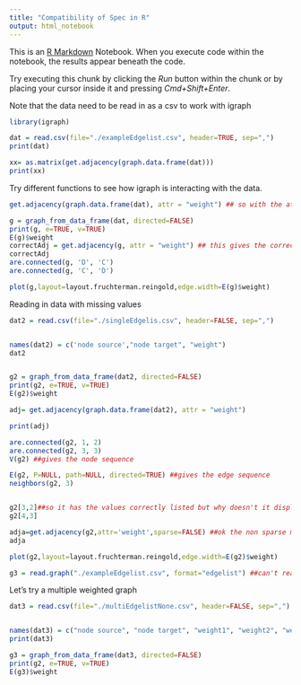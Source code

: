 ```yaml
---
title: "Compatibility of Spec in R"
output: html_notebook
---
```


This is an [R Markdown](http://rmarkdown.rstudio.com) Notebook. When you execute code within the notebook, the results appear beneath the code. 

Try executing this chunk by clicking the *Run* button within the chunk or by placing your cursor inside it and pressing *Cmd+Shift+Enter*. 



Note that the data need to be read in as a csv to work with igraph
```r
library(igraph)

dat = read.csv(file="./exampleEdgelist.csv", header=TRUE, sep=",")
print(dat)

xx= as.matrix(get.adjacency(graph.data.frame(dat)))
print(xx)

```
Try different functions to see how igraph is interacting with the data. 
```r
get.adjacency(graph.data.frame(dat), attr = "weight") ## so with the attr = weight we  can get the weights

g = graph_from_data_frame(dat, directed=FALSE)
print(g, e=TRUE, v=TRUE)
E(g)$weight
correctAdj = get.adjacency(g, attr = "weight") ## this gives the correct adjacency matrix
correctAdj
are.connected(g, 'D', 'C')
are.connected(g, 'C', 'D') 

plot(g,layout=layout.fruchterman.reingold,edge.width=E(g)$weight)
```


Reading in data with missing values
```r

dat2 = read.csv(file="./singleEdgelis.csv", header=FALSE, sep=",")


names(dat2) = c('node source',"node target", "weight")
dat2


g2 = graph_from_data_frame(dat2, directed=FALSE)
print(g2, e=TRUE, v=TRUE)
E(g2)$weight

adj= get.adjacency(graph.data.frame(dat2), attr = "weight")

print(adj)

are.connected(g2, 1, 2)
are.connected(g2, 3, 3)
V(g2) ##gives the node sequence

E(g2, P=NULL, path=NULL, directed=TRUE) ##gives the edge sequence
neighbors(g2, 3)


g2[3,2]##so it has the values correctly listed but why doesn't it display it?
g2[4,3]

adja=get.adjacency(g2,attr='weight',sparse=FALSE) ##ok the non sparse matrix representation prints the correct thing
adja

plot(g2,layout=layout.fruchterman.reingold,edge.width=E(g2)$weight)
```
```r
g3 = read.graph("./exampleEdgelist.csv", format="edgelist") ##can't read the edgelist directly 
```


Let's try a multiple weighted graph
```r

dat3 = read.csv(file="./multiEdgelistNone.csv", header=FALSE, sep=",")


names(dat3) = c("node source", "node target", "weight1", "weight2", "weight3")
print(dat3)

g3 = graph_from_data_frame(dat3, directed=FALSE)
print(g2, e=TRUE, v=TRUE)
E(g3)$weight


```




